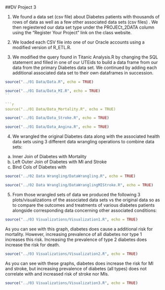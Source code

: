 ##DV Project 3

1) We found a data set (csv file) about Diabetes patients with thousands of rows of data as well as a few other associated data sets (csv files) . We then regiestered our data set type under the PROJECt_2DATA column using the "Register Your Project" link on the class website.

2) We loaded each CSV file into one of our Oracle accounts using a modified version of R_ETL.R.

3) We modified the query found in Titanic Analysis.R by changing the SQL statement and filled in one of our UTEids to build a data frame from our data from the primary Diabetes data set. We continued by adding each additional associated data set to their own dataframes in succession.

```r
source("../01 Data/Data.R", echo = TRUE)
```

```r
source("../01 Data/Data_MI.R", echo = TRUE)
``

```r
source("../01 Data/Data_Mortality.R", echo = TRUE)
```

```r
source("../01 Data/Data_Stroke.R", echo = TRUE)
```

```r
source("../01 Data/Data_Angina.R", echo = TRUE)
```

4) We wrangled the original Diabetes data along with the associated health data sets using 3 different data wrangling operations to combine data sets:
a. Inner Join of Diabetes with Mortality
b. Left Outer Join of Diabetes with MI and Stroke
c. Bind Cols of Diabetes with 

```r
source("../02 Data Wrangling/DataWrangling.R", echo = TRUE)
```
```r
source("../02 Data Wrangling/DataWranglingMIStroke.R", echo = TRUE)
```

5) From those wrangled sets of data we produced the following 3 plots/visualizations of the associated data sets vs the original data so as to compare the outcomes and treatments of various diabetes patients alongside corresponding data concerning other associated conditions:


```r
source("../03 Visualizations/Visualization1.R", echo = TRUE)
```
As you can see with this graph, diabetes does cause a additional risk for mortality.  However, increasing prevalence of all diabetes nor type 1 increases this risk.  Increasing the prevalence of type 2 diabetes does increase the risk for death.
```r
source("../03 Visualizations/Visualization2.R", echo = TRUE)
```
As you can see with these graphs, diabetes does increase the risk for MI and stroke, but increasing prevalence of diabetes (all types) does not correlate with and increased risk of stroke nor MIs. 
```r
source("../03 Visualizations/Visualization3.R", echo = TRUE)
```